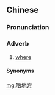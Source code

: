 ==Chinese==
{{zh-forms|type=12}}

===Pronunciation===
{{zh-pron
|m=shàdìfāng
|w=2sa+3di faan
|cat=adv
}}

===Adverb===
{{zh-adv}}

# {{lb|zh|Wu|dialectal Mandarin}} [[where]]
#: {{zh-x|儂 住 辣 啥地方？|Where do you live?|SH}}

====Synonyms====
{{zh-dial|哪裡}}

[[mg:啥地方]]